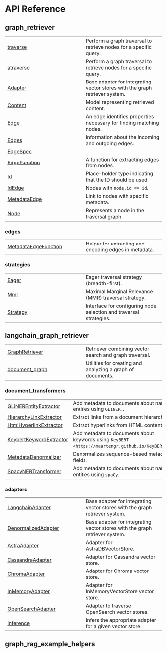 # API Reference {.doc .doc-index}

## graph_retriever

| | |
| --- | --- |
| [traverse](traverse.qmd#graph_retriever.traverse) | Perform a graph traversal to retrieve nodes for a specific query. |
| [atraverse](atraverse.qmd#graph_retriever.atraverse) | Perform a graph traversal to retrieve nodes for a specific query. |
| [Adapter](Adapter.qmd#graph_retriever.Adapter) | Base adapter for integrating vector stores with the graph retriever system. |
| [Content](Content.qmd#graph_retriever.Content) | Model representing retrieved content. |
| [Edge](Edge.qmd#graph_retriever.Edge) | An edge identifies properties necessary for finding matching nodes. |
| [Edges](Edges.qmd#graph_retriever.Edges) | Information about the incoming and outgoing edges. |
| [EdgeSpec](EdgeSpec.qmd#graph_retriever.EdgeSpec) |  |
| [EdgeFunction](EdgeFunction.qmd#graph_retriever.EdgeFunction) | A function for extracting edges from nodes. |
| [Id](Id.qmd#graph_retriever.Id) | Place-holder type indicating that the ID should be used. |
| [IdEdge](IdEdge.qmd#graph_retriever.IdEdge) | Nodes with `node.id == id`. |
| [MetadataEdge](MetadataEdge.qmd#graph_retriever.MetadataEdge) | Link to nodes with specific metadata. |
| [Node](Node.qmd#graph_retriever.Node) | Represents a node in the traversal graph. |

### edges

| | |
| --- | --- |
| [MetadataEdgeFunction](MetadataEdgeFunction.qmd#graph_retriever.edges.metadata.MetadataEdgeFunction) | Helper for extracting and encoding edges in metadata. |

### strategies

| | |
| --- | --- |
| [Eager](Eager.qmd#graph_retriever.strategies.eager.Eager) | Eager traversal strategy (breadth-first). |
| [Mmr](Mmr.qmd#graph_retriever.strategies.mmr.Mmr) | Maximal Marginal Relevance (MMR) traversal strategy. |
| [Strategy](Strategy.qmd#graph_retriever.strategies.Strategy) | Interface for configuring node selection and traversal strategies. |

## langchain_graph_retriever

| | |
| --- | --- |
| [GraphRetriever](GraphRetriever.qmd#langchain_graph_retriever.GraphRetriever) | Retriever combining vector search and graph traversal. |
| [document_graph](document_graph.qmd#langchain_graph_retriever.document_graph) | Utilities for creating and analyzing a graph of documents. |

### document_transformers

| | |
| --- | --- |
| [GLiNEREntityExtractor](GLiNEREntityExtractor.qmd#langchain_graph_retriever.document_transformers.gliner.GLiNEREntityExtractor) | Add metadata to documents about named entities using `GLiNER`_. |
| [HierarchyLinkExtractor](HierarchyLinkExtractor.qmd#langchain_graph_retriever.document_transformers.hierarchy.HierarchyLinkExtractor) | Extract links from a document hierarchy. |
| [HtmlHyperlinkExtractor](HtmlHyperlinkExtractor.qmd#langchain_graph_retriever.document_transformers.html_hyperlink.HtmlHyperlinkExtractor) | Extract hyperlinks from HTML content. |
| [KeybertKeywordExtractor](KeybertKeywordExtractor.qmd#langchain_graph_retriever.document_transformers.keybert.KeybertKeywordExtractor) | Add metadata to documents about keywords using `KeyBERT <https://maartengr.github.io/KeyBERT/>`_. |
| [MetadataDenormalizer](MetadataDenormalizer.qmd#langchain_graph_retriever.document_transformers.metadata_denormalizer.MetadataDenormalizer) | Denormalizes sequence-based metadata fields. |
| [SpacyNERTransformer](SpacyNERTransformer.qmd#langchain_graph_retriever.document_transformers.spacy.SpacyNERTransformer) | Add metadata to documents about named entities using `spaCy`. |

### adapters

| | |
| --- | --- |
| [LangchainAdapter](LangchainAdapter.qmd#langchain_graph_retriever.adapters.langchain.LangchainAdapter) | Base adapter for integrating vector stores with the graph retriever system. |
| [DenormalizedAdapter](DenormalizedAdapter.qmd#langchain_graph_retriever.adapters.langchain.DenormalizedAdapter) | Base adapter for integrating vector stores with the graph retriever system. |
| [AstraAdapter](AstraAdapter.qmd#langchain_graph_retriever.adapters.astra.AstraAdapter) | Adapter for AstraDBVectorStore. |
| [CassandraAdapter](CassandraAdapter.qmd#langchain_graph_retriever.adapters.cassandra.CassandraAdapter) | Adapter for Cassandra vector store. |
| [ChromaAdapter](ChromaAdapter.qmd#langchain_graph_retriever.adapters.chroma.ChromaAdapter) | Adapter for Chroma vector store. |
| [InMemoryAdapter](InMemoryAdapter.qmd#langchain_graph_retriever.adapters.in_memory.InMemoryAdapter) | Adapter for InMemoryVectorStore vector store. |
| [OpenSearchAdapter](OpenSearchAdapter.qmd#langchain_graph_retriever.adapters.open_search.OpenSearchAdapter) | Adapter to traverse OpenSearch vector stores. |
| [inference](inference.qmd#langchain_graph_retriever.adapters.inference) | Infers the appropriate adapter for a given vector store. |

## graph_rag_example_helpers